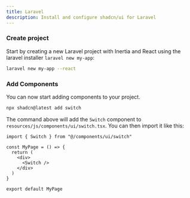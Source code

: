 ```yaml
---
title: Laravel
description: Install and configure shadcn/ui for Laravel
---
```


<Steps>

### Create project

Start by creating a new Laravel project with Inertia and React using the laravel installer `laravel new my-app`:

```bash
laravel new my-app --react
```

### Add Components

You can now start adding components to your project.

```bash
npx shadcn@latest add switch
```

The command above will add the `Switch` component to `resources/js/components/ui/switch.tsx`. You can then import it like this:

```tsx {1,6} showLineNumbers
import { Switch } from "@/components/ui/switch"

const MyPage = () => {
  return (
    <div>
      <Switch />
    </div>
  )
}

export default MyPage
```

</Steps>
